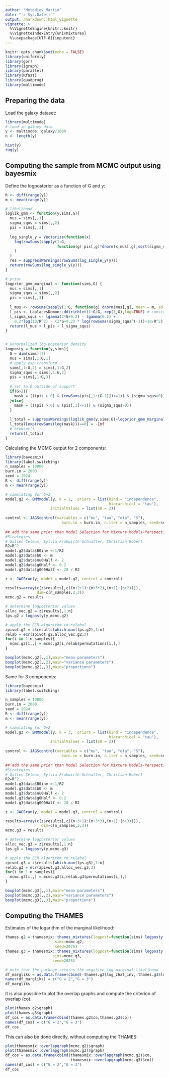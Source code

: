 ```yaml
---
author: "Metodiev Martin"
date: "`r Sys.Date()`"
output: rmarkdown::html_vignette
vignette: >
  %\VignetteEngine{knitr::knitr}
  %\VignetteIndexEntry{univmixtures}
  %\usepackage[UTF-8]{inputenc}
---
```


```r
knitr::opts_chunk$set(echo = FALSE)
library(uniformly)
library(gor)
library(igraph)
library(parallel)
library(Rfast)
library(quadprog)
library(multimode)
```

## Preparing the data

Load the galaxy dataset:

```r
library(multimode)
# load in galaxy data
y <- multimode::galaxy/1000
n <- length(y)

hist(y)
rug(y)
```

## Computing the sample from MCMC output using bayesmix

Define the logposterior as a function of G and y:

```r

R <- diff(range(y))
m <- mean(range(y))

# likelihood
loglik_gmm <- function(y,sims,G){
  mus = sims[,,1]
  sigma_squs = sims[,,2]
  pis = sims[,,3]
  
  log_single_y = Vectorize(function(x) 
    log(rowSums(sapply(1:G, 
                       function(g) pis[,g]*dnorm(x,mus[,g],sqrt(sigma_squs[,g]))))
    )
  )
  res = suppressWarnings(rowSums(log_single_y(y)))
  return(rowSums(log_single_y(y)))
}

# prior
logprior_gmm_marginal <- function(sims,G) {
  mus = sims[,,1]
  sigma_squs = sims[,,2]
  pis = sims[,,3]
  
  l_mus <- rowSums(sapply(1:G, function(g) dnorm(mus[,g], mean = m, sd = R, log = TRUE)))
  l_pis <- LaplacesDemon::ddirichlet(1:G/G, rep(1,G),log=TRUE) # constant wrt pis
  l_sigma_squs <- lgamma(2*G+0.2) - lgamma(0.2) +
    0.2*log(10/R^2) - (2*G+0.2) * log(rowSums(sigma_squs^(-1))+10/R^2) - 3*rowSums(log(sigma_squs))
  return(l_mus + l_pis + l_sigma_squs)
}


# unnormalized log-posterior density
logposty = function(y,sims){
  G = dim(sims)[2]
  mus = sims[,1:G,1]
  # apply exp transform
  sims[,1:G,2] = sims[,1:G,2]
  sigma_squs = sims[,1:G,2]
  pis = sims[,1:G,3]
  
  # set to 0 outside of support
  if(G>2){
    mask = (((pis > 0) & (rowSums(pis[,1:(G-1)])<=1)) & (sigma_squs>0))
  }else{
    mask = (((pis > 0) & (pis[,1]<=1)) & (sigma_squs>0))
  }
    
  l_total = suppressWarnings(loglik_gmm(y,sims,G)+logprior_gmm_marginal(sims,G))
  l_total[exp(rowSums(log(mask)))==0] = -Inf
  # browser()
  return(l_total)
}
```

Calculating the MCMC output for 2 components:

```r
library(bayesmix)
library(label.switching)
n_samples = 10000
burn.in = 2000
seed = 2024
R <- diff(range(y))
m <- mean(range(y))

# simulating for G=2
model.g2 <- BMMmodel(y, k = 2,  priors = list(kind = "independence",
                                              hierarchical = "tau"),
                    initialValues = list(S0 = 2))
  
control <- JAGScontrol(variables = c("mu", "tau", "eta", "S"),
                         burn.in = burn.in, n.iter = n_samples, seed=seed)
  
## add the same prior than Model Selection for Mixture Models-Perspectives and
#Strategies
# Gilles Celeux, Sylvia Frühwirth-Schnatter, Christian Robert
R2=R^2
model.g2$data$B0inv <-1/R2
model.g2$data$b0 <- m
model.g2$data$nu0Half <- 2
model.g2$data$g0Half <- 0.2
model.g2$data$g0G0Half <- 20 / R2

z <- JAGSrun(y, model = model.g2, control = control)

results=array(c(z$results[,c((n+2+1):(n+3*2),(n+1):(n+2))]),
              dim=c(n_samples,2,3))
mcmc.g2 = results

# determine logposterior values
alloc_vec.g2 = z$results[,1:n]
lps.g2 = logposty(y,mcmc.g2)

# apply the ECR algorithm to relabel
zpivot.g2 = z$results[which.max(lps.g2),1:n]
relab = ecr(zpivot.g2,alloc_vec.g2,2)
for(i in 1:n_samples){
  mcmc.g2[i,,] = mcmc.g2[i,relab$permutations[i,],]
}

boxplot(mcmc.g2[,,1],main="mean parameters")
boxplot(mcmc.g2[,,2],main="variance parameters")
boxplot(mcmc.g2[,,3],main="proportions")
```


Same for 3 components:

```r
library(bayesmix)
library(label.switching)

n_samples = 10000
burn.in = 2000
seed = 2024
R <- diff(range(y))
m <- mean(range(y))

# simulating for G=2
model.g3 <- BMMmodel(y, k = 3,  priors = list(kind = "independence",
                                              hierarchical = "tau"),
                    initialValues = list(S0 = 2))
  
control <- JAGScontrol(variables = c("mu", "tau", "eta", "S"),
                         burn.in = burn.in, n.iter = n_samples, seed=seed)
  
## add the same prior than Model Selection for Mixture Models-Perspectives and
#Strategies
# Gilles Celeux, Sylvia Frühwirth-Schnatter, Christian Robert
R2=R^2
model.g3$data$B0inv <-1/R2
model.g3$data$b0 <- m
model.g3$data$nu0Half <- 2
model.g3$data$g0Half <- 0.2
model.g3$data$g0G0Half <- 20 / R2

z <- JAGSrun(y, model = model.g3, control = control)

results=array(c(z$results[,c((n+3+1):(n+3*3),(n+1):(n+3))]),
                dim=c(n_samples,3,3))
mcmc.g3 = results

# determine logposterior values
alloc_vec.g3 = z$results[,1:n]
lps.g3 = logposty(y,mcmc.g3)

# apply the ECR algorithm to relabel
zpivot.g3 = z$results[which.max(lps.g3),1:n]
relab.g3 = ecr(zpivot.g3,alloc_vec.g3,3)
for(i in 1:n_samples){
  mcmc.g3[i,,] = mcmc.g3[i,relab.g3$permutations[i,],]
}

boxplot(mcmc.g3[,,1],main="mean parameters")
boxplot(mcmc.g3[,,2],main="variance parameters")
boxplot(mcmc.g3[,,3],main="proportions")
```

## Computing the THAMES

Estimates of the logarithm of the marginal likelihood:

```r
thames.g2 = thamesmix::thames_mixtures(logpost=function(sims) logposty(y,sims),
                      sims=mcmc.g2,
                      seed=2025)
thames.g3 = thamesmix::thames_mixtures(logpost=function(sims) logposty(y,sims),
                     sims=mcmc.g3,
                     seed=2025)

# note that the package returns the negative log marginal likelihood
df_margliks = as.data.frame(cbind(-thames.g2$log_zhat_inv,-thames.g3$log_zhat_inv))
names(df_margliks) = c("G = 2","G = 3")
df_margliks
```
It is also possible to plot the overlap graphs and compute the criterion of overlap (co):

```r
plot(thames.g2$graph)
plot(thames.g3$graph)
df_cos = as.data.frame(cbind(thames.g2$co,thames.g3$co))
names(df_cos) = c("G = 2","G = 3")
df_cos
```
This can also be done directly, without computing the THAMES:

```r
plot(thamesmix::overlapgraph(mcmc.g2)$graph)
plot(thamesmix::overlapgraph(mcmc.g3)$graph)
df_cos = as.data.frame(cbind(thamesmix::overlapgraph(mcmc.g2)$co,
                             thamesmix::overlapgraph(mcmc.g3)$co))
names(df_cos) = c("G = 2","G = 3")
df_cos
```
